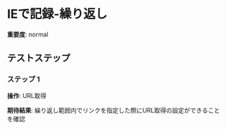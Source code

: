 # IEで記録-繰り返し

**重要度**: normal

## テストステップ

### ステップ 1

**操作**: URL取得

**期待結果**:
繰り返し範囲内でリンクを指定した際にURL取得の設定ができることを確認

